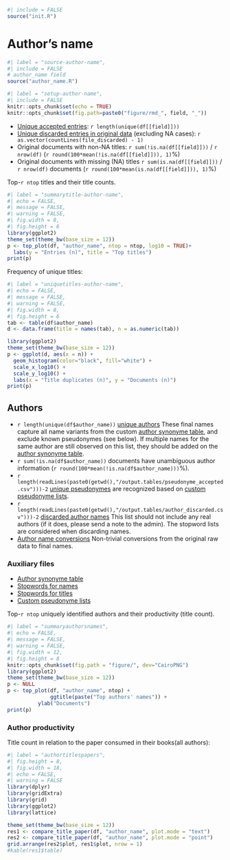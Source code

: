 ```r
#| include = FALSE
source("init.R")
```
# Author's name

```r
#| label = "source-author-name",
#| include = FALSE
# author_name field
source("author_name.R")
```
```r
#| label = "setup-author-name",
#| include = FALSE
knitr::opts_chunk$set(echo = TRUE)
knitr::opts_chunk$set(fig.path=paste0("figure/rmd_", field, "_"))
```

* [Unique accepted entries](dataTable/data_table.html?path=../`r file_accepted`): `r length(unique(df[[field]]))`
* [Unique discarded entries in original data](dataTable/data_table.html?path=../`r file_discarded`) (excluding NA cases): `r as.vector(countLines(file_discarded) - 1)`
* Original documents with non-NA titles: `r sum(!is.na(df[[field]]))` / `r nrow(df)` (`r round(100*mean(!is.na(df[[field]])), 1)`%)
* Original documents with missing (NA) titles `r sum(is.na(df[[field]]))` / `r nrow(df)` documents (`r round(100*mean(is.na(df[[field]])), 1)`%)
 
 Top-`r ntop` titles and their title counts.
 
```r
#| label = "summarytitle-author-name",
#| echo = FALSE,
#| message = FALSE,
#| warning = FALSE,
#| fig.width = 8,
#| fig.height = 6
library(ggplot2)
theme_set(theme_bw(base_size = 12))
p <- top_plot(df, "author_name", ntop = ntop, log10 = TRUE)+
  labs(y = "Entries (n)", title = "Top titles")
print(p)
``` 

Frequency of unique titles:
  
```r
#| label = "uniquetitles-author-name",
#| echo = FALSE,
#| message = FALSE,
#| warning = FALSE,
#| fig.width = 8,
#| fig.height = 6
tab <- table(df$author_name)
d <- data.frame(title = names(tab), n = as.numeric(tab))

library(ggplot2)
theme_set(theme_bw(base_size = 12))
p <- ggplot(d, aes(x = n)) +
  geom_histogram(color="black", fill="white") +
  scale_x_log10() +
  scale_y_log10() +
  labs(x = "Title duplicates (n)", y = "Documents (n)")
print(p)
```


## Authors

* `r length(unique(df$author_name))` [unique authors](dataTable/data_table.html?path=../output.tables/author_accepted.csv) These final names capture all name variants from the custom [author synonyme table](dataTable/data_table.html?path=../output.tables/ambiguous-authors.csv), and exclude known pseudonymes (see below). If multiple names for the same author are still observed on this list, they should be added on the [author synonyme table](dataTable/data_table.html?path=../output.tables/ambiguous-authors.csv).
 * `r sum(!is.na(df$author_name))` documents have unambiguous author information (`r round(100*mean(!is.na(df$author_name)))`%). 
 * `r length(readLines(paste0(getwd(),"/output.tables/pseudonyme_accepted.csv")))-2` [unique pseudonymes](dataTable/data_table.html?path=../output.tables/pseudonyme_accepted.csv) are recognized based on [custom pseudonyme lists](dataTable/data_table.html?path=../output.tables/custom_pseudonymes.csv).
 * `r length(readLines(paste0(getwd(),"/output.tables/author_discarded.csv")))-2` [discarded author names](dataTable/data_table.html?path=../output.tables/author_discarded.csv) This list should not include any real authors (if it does, please send a note to the admin). The stopword lists are considered when discarding names.
 * [Author name conversions](dataTable/data_table.html?path=../output.tables/author_conversion_nontrivial.csv) Non-trivial conversions from the original raw data to final names.
 
### Auxiliary files

 * [Author synonyme table](dataTable/data_table.html?path=../output.tables/ambiguous-authors.csv)
 * [Stopwords for names](dataTable/data_table.html?path=../output.tables/stopwords_for_names.csv)
 * [Stopwords for titles](dataTable/data_table.html?path=../output.tables/stopwords_titles.csv)
 * [Custom pseudonyme lists](dataTable/data_table.html?path=../output.tables/custom_pseudonymes.csv)
 
Top-`r ntop` uniquely identified authors and their productivity (title count).

```r
#| label = "summaryauthorsnames",
#| echo = FALSE,
#| message = FALSE,
#| warning = FALSE,
#| fig.width = 12,
#| fig.height = 8
knitr::opts_chunk$set(fig.path = "figure/", dev="CairoPNG")
library(ggplot2)
theme_set(theme_bw(base_size = 12))
p <- NULL
p <- top_plot(df, "author_name", ntop) +
     		  ggtitle(paste("Top authors' names")) +
		  ylab("Documents")
print(p)
```


### Author productivity

Title count in relation to the paper consumed in their books(all authors):

```r
#| label = "authortitlespapers",
#| fig.height = 8,
#| fig.width = 18,
#| echo = FALSE,
#| warning = FALSE
library(dplyr)
library(gridExtra)
library(grid)
library(ggplot2)
library(lattice)

theme_set(theme_bw(base_size = 12))
res1 <- compare_title_paper(df, "author_name", plot.mode = "text")
res2 <- compare_title_paper(df, "author_name", plot.mode = "point")
grid.arrange(res2$plot, res1$plot, nrow = 1)
#kable(res1$table)
```


